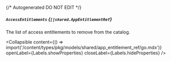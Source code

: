 {/* Autogenerated DO NOT EDIT  */}

##### `AccessEntitlements` *{`[]shared.AppEntitlementRef`}*
The list of access entitlements to remove from the catalog.

<Collapsible content={() => import('/content/types/pkg/models/shared/app_entitlement_ref/go.mdx')} openLabel={Labels.showProperties} closeLabel={Labels.hideProperties} />




